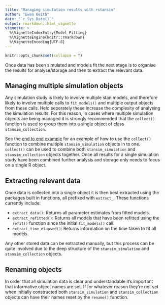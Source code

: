 ```yaml
---
title: "Managing simulation results with rstansim"
author: "Ewan Keith"
date: "`r Sys.Date()`"
output: rmarkdown::html_vignette
vignette: >
  %\VignetteIndexEntry{Model Fitting}
  %\VignetteEngine{knitr::rmarkdown}
  %\VignetteEncoding{UTF-8}
---
```

```r
knitr::opts_chunk$set(collapse = T)
```

Once data has been simulated and models fit the next stage is to organise the results for analyse/storage and then to extract the relevant data.

## Managing multiple simulation objects

Any simulation study is likely to involve multiple stan models, and therefore likely to involve multiple calls to `fit_models()` and multiple output objects from these calls. Held seperately these increase the complexity of analysing the simulation results. For this reason, in cases where multiple simulation objects are being managed it is strongly recommended that the `collect()` function is used to group them into a single object of class `stansim_collection`.

See the [end to end example](https://ewan-keith.github.io/rstansim/articles/using-rstansim.html) for an example of how to use the `collect()` function to combine multiple `stansim_simulation` objects in to one. `collect()` can be used to combine both `stansim_simulation` and `stansim_collection` objects together. Once all results for a single simulation study have been combined further analysis and storage only needs to focus on a single R object.

## Extracting relevant data

Once data is collected into a single object it is then best extracted using the packages built in functions, all prefixed with `extract_`. These functions currently include:

* `extract_data()`: Returns all parameter estimates from fitted models.
* `extract_refitted()`: Returns all models that have been refitted using the `refit()` function since the initial `fit_models()` call.
* `extract_time_elapsed()`: Returns information on the time taken to fit all models.

Any other stored data can be extracted manually, but this process can be quite involved due to the deep structure of the `stansim_simulation` and `stansim_collection` objects.

## Renaming objects

In order that all simulation data is clear and understandable it's important that informative object names are set. If for whatever reason they're not set when initially constructed both `stansim_simulation` and `stansim_collection` objects can have their names reset by the `rename()` function.
